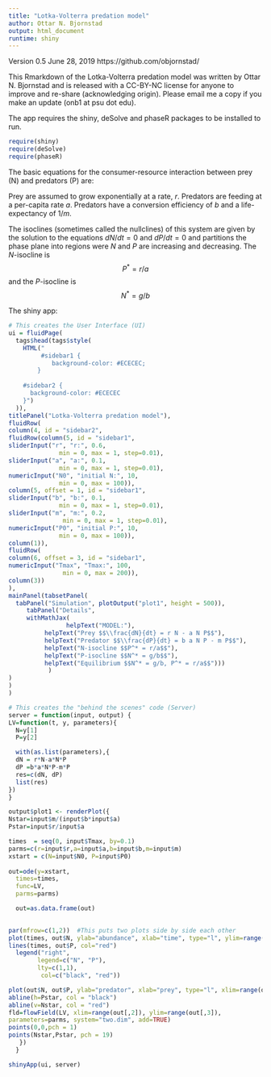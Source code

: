 ```yaml
---
title: "Lotka-Volterra predation model"
author: Ottar N. Bjornstad
output: html_document
runtime: shiny
---
```


Version 0.5 June 28, 2019 
https://github.com/objornstad/

This Rmarkdown of the Lotka-Volterra predation model was written by Ottar N. Bjornstad and is released with a CC-BY-NC license for anyone to improve and re-share (acknowledging origin). Please email me a copy if you make an update (onb1 at psu dot edu).

The app requires the shiny, deSolve and phaseR packages to be installed to run. 
```r
require(shiny)
require(deSolve)
require(phaseR)
```

The basic equations for the consumer-resource interaction between prey (N)  and predators (P) are:
\begin{align}
    \frac{dN}{dt} =& \underbrace{r N)}_{\mbox{N growth}} - \underbrace{a N P}_{\mbox{predation}}\\
     \frac{dP}{dt} =& \underbrace{b a N P}_{\mbox{P growth}} - \underbrace{m P}_{\mbox{P death}}
\end{align}

Prey are assumed to grow exponentially at a rate, $r$. Predators are feeding at a per-capita rate $a$. Predators have a conversion efficiency of $b$ and a life-expectancy of $1/m$.

The isoclines (sometimes called the nullclines) of this system are given by the solution to the 
equations $dN/dt=0$ and $dP/dt=0$ and partitions the phase plane into regions 
were $N$ and $P$ are increasing and decreasing. 
The $N$-isocline is $$P^* = r/a$$
and the $P$-isocline is $$N^* = g/b$$ 

The  shiny app:

```r
# This creates the User Interface (UI)
ui = fluidPage(
  tags$head(tags$style(
    HTML("
         #sidebar1 {
            background-color: #ECECEC;
        }
    
    #sidebar2 {
      background-color: #ECECEC
    }")
  )),
titlePanel("Lotka-Volterra predation model"),
fluidRow(
column(4, id = "sidebar2",
fluidRow(column(5, id = "sidebar1",
sliderInput("r", "r:", 0.6,
              min = 0, max = 1, step=0.01),
sliderInput("a", "a:", 0.1,
              min = 0, max = 1, step=0.01),
numericInput("N0", "initial N:", 10,
              min = 0, max = 100)),
column(5, offset = 1, id = "sidebar1",
sliderInput("b", "b:", 0.1,
              min = 0, max = 1, step=0.01),
sliderInput("m", "m:", 0.2,
               min = 0, max = 1, step=0.01),
numericInput("P0", "initial P:", 10,
              min = 0, max = 100)),
column(1)),
fluidRow(
column(6, offset = 3, id = "sidebar1",
numericInput("Tmax", "Tmax:", 100,
               min = 0, max = 200)),
column(3))
),
mainPanel(tabsetPanel(
  tabPanel("Simulation", plotOutput("plot1", height = 500)),
     tabPanel("Details", 
     withMathJax(
                helpText("MODEL:"),
          helpText("Prey $$\\frac{dN}{dt} = r N - a N P$$"),
          helpText("Predator $$\\frac{dP}{dt} = b a N P - m P$$"),
          helpText("N-isocline $$P^* = r/a$$"),
          helpText("P-isocline $$N^* = g/b$$"),
          helpText("Equilibrium $$N^* = g/b, P^* = r/a$$")))
           )
)
)
)

# This creates the "behind the scenes" code (Server)
server = function(input, output) {
LV=function(t, y, parameters){
  N=y[1]
  P=y[2]

  with(as.list(parameters),{
  dN = r*N-a*N*P
  dP =b*a*N*P-m*P
  res=c(dN, dP)
  list(res)
})
}

output$plot1 <- renderPlot({
Nstar=input$m/(input$b*input$a)
Pstar=input$r/input$a

times  = seq(0, input$Tmax, by=0.1)
parms=c(r=input$r,a=input$a,b=input$b,m=input$m)
xstart = c(N=input$N0, P=input$P0)
 
out=ode(y=xstart,
  times=times,
  func=LV,
  parms=parms)

  out=as.data.frame(out)

 
par(mfrow=c(1,2))  #This puts two plots side by side each other
plot(times, out$N, ylab="abundance", xlab="time", type="l", ylim=range(out[,1:2]))
lines(times, out$P, col="red")
  legend("right",
        legend=c("N", "P"),
        lty=c(1,1),
         col=c("black", "red"))

plot(out$N, out$P, ylab="predator", xlab="prey", type="l", xlim=range(out[,2]), ylim=range(out[,3]))
abline(h=Pstar, col = "black")
abline(v=Nstar, col = "red")
fld=flowField(LV, xlim=range(out[,2]), ylim=range(out[,3]), 
parameters=parms, system="two.dim", add=TRUE)
points(0,0,pch = 1)
points(Nstar,Pstar, pch = 19)
   })
  }

shinyApp(ui, server)
```

